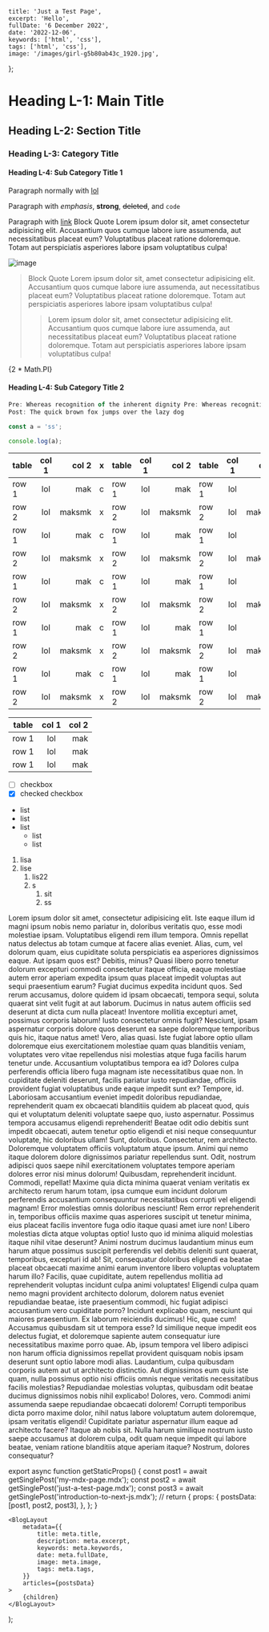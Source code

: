 
	title: 'Just a Test Page',
	excerpt: 'Hello',
	fullDate: '6 December 2022',
	date: '2022-12-06',
	keywords: ['html', 'css'],
	tags: ['html', 'css'],
	image: '/images/girl-g5b80ab43c_1920.jpg',
};

# Heading L-1: Main Title

## Heading L-2: Section Title

### Heading L-3: Category Title

#### Heading L-4: Sub Category Title 1

Paragraph normally with [lol](#heading-l-4%3A-sub-category-title-2)

Paragraph with _emphasis_, **strong**, ~~deleted~~, and `code`

Paragraph with [link](http://localhost:3000) Block Quote Lorem ipsum dolor sit, amet consectetur adipisicing elit.
Accusantium quos cumque labore iure assumenda, aut necessitatibus placeat eum? Voluptatibus placeat ratione doloremque.
Totam aut perspiciatis asperiores labore ipsam voluptatibus culpa!

![image](/images/ballerina-g835318b23_1920.jpg)

> Block Quote Lorem ipsum dolor sit, amet consectetur adipisicing elit. Accusantium quos cumque labore iure assumenda, aut necessitatibus placeat eum? Voluptatibus placeat ratione doloremque. Totam aut perspiciatis asperiores labore ipsam voluptatibus culpa!
>> Lorem ipsum dolor sit, amet consectetur adipisicing elit.
>> Accusantium quos cumque labore iure assumenda, aut necessitatibus placeat eum?
>> Voluptatibus placeat ratione doloremque.
> Totam aut perspiciatis asperiores labore ipsam voluptatibus culpa!

{2 * Math.PI}

#### Heading L-4: Sub Category Title 2

```js
Pre: Whereas recognition of the inherent dignity Pre: Whereas recognition of the inherent dignity
Post: The quick brown fox jumps over the lazy dog

const a = 'ss';

console.log(a);
```

| table | col 1 | col 2 | x | table | col 1 | col 2 | table | col 1 | col 2 | x | table | col 1 | col 2 |
| ----- | :---: | ----: | --- | ----- | :---: | ----: | ----- | :---: | ----: | --- | ----- | :---: | ----: |
| row 1 | lol | mak | c | row 1 | lol | mak | row 1 | lol | mak | c | row 1 | lol | mak |
| row 2 | lol | maksmk | x | row 2 | lol | maksmk | row 2 | lol | maksmk | x | row 2 | lol | maksmk |
| row 1 | lol | mak | c | row 1 | lol | mak | row 1 | lol | mak | c | row 1 | lol | mak |
| row 2 | lol | maksmk | x | row 2 | lol | maksmk | row 2 | lol | maksmk | x | row 2 | lol | maksmk |
| row 1 | lol | mak | c | row 1 | lol | mak | row 1 | lol | mak | c | row 1 | lol | mak |
| row 2 | lol | maksmk | x | row 2 | lol | maksmk | row 2 | lol | maksmk | x | row 2 | lol | maksmk |
| row 1 | lol | mak | c | row 1 | lol | mak | row 1 | lol | mak | c | row 1 | lol | mak |
| row 2 | lol | maksmk | x | row 2 | lol | maksmk | row 2 | lol | maksmk | x | row 2 | lol | maksmk |
| row 1 | lol | mak | c | row 1 | lol | mak | row 1 | lol | mak | c | row 1 | lol | mak |
| row 2 | lol | maksmk | x | row 2 | lol | maksmk | row 2 | lol | maksmk | x | row 2 | lol | maksmk |

| table | col 1 | col 2 |
| ----- | :---: | ----: |
| row 1 | lol | mak |
| row 1 | lol | mak |
| row 1 | lol | mak |

- [ ] checkbox
- [x] checked checkbox

* list
* list
* list
  * list
  * list

1. lisa
2. lise
   1. lis22
   2. s
      1. sit
	  2. ss

Lorem ipsum dolor sit amet, consectetur adipisicing elit. Iste eaque illum id magni ipsum nobis nemo pariatur in, doloribus veritatis quo, esse modi molestiae ipsam. Voluptatibus eligendi rem illum tempora.
Omnis repellat natus delectus ab totam cumque at facere alias eveniet. Alias, cum, vel dolorum quam, eius cupiditate soluta perspiciatis ea asperiores dignissimos eaque. Aut ipsam quos est? Debitis, minus?
Quasi libero porro tenetur dolorum excepturi commodi consectetur itaque officia, eaque molestiae autem error aperiam expedita ipsum quas placeat impedit voluptas aut sequi praesentium earum? Fugiat ducimus expedita incidunt quos.
Sed rerum accusamus, dolore quidem id ipsam obcaecati, tempora sequi, soluta quaerat sint velit fugit at aut laborum. Ducimus in natus autem officiis sed deserunt at dicta cum nulla placeat!
Inventore mollitia excepturi amet, possimus corporis laborum! Iusto consectetur omnis fugit? Nesciunt, ipsam aspernatur corporis dolore quos deserunt ea saepe doloremque temporibus quis hic, itaque natus amet! Vero, alias quasi.
Iste fugiat labore optio ullam doloremque eius exercitationem molestiae quam quas blanditiis veniam, voluptates vero vitae repellendus nisi molestias atque fuga facilis harum tenetur unde. Accusantium voluptatibus tempora ea id?
Dolores culpa perferendis officia libero fuga magnam iste necessitatibus quae non. In cupiditate deleniti deserunt, facilis pariatur iusto repudiandae, officiis provident fugiat voluptatibus unde eaque impedit sunt ex? Tempore, id.
Laboriosam accusantium eveniet impedit doloribus repudiandae, reprehenderit quam ex obcaecati blanditiis quidem ab placeat quod, quis qui et voluptatum deleniti voluptate saepe quo, iusto aspernatur. Possimus tempora accusamus eligendi reprehenderit!
Beatae odit odio debitis sunt impedit obcaecati, autem tenetur optio eligendi et nisi neque consequuntur voluptate, hic doloribus ullam! Sunt, doloribus. Consectetur, rem architecto. Doloremque voluptatem officiis voluptatum atque ipsum.
Animi qui nemo itaque dolorem dolore dignissimos pariatur repellendus sunt. Odit, nostrum adipisci quos saepe nihil exercitationem voluptates tempore aperiam dolores error nisi minus dolorum! Quibusdam, reprehenderit incidunt. Commodi, repellat!
Maxime quia dicta minima quaerat veniam veritatis ex architecto rerum harum totam, ipsa cumque eum incidunt dolorum perferendis accusantium consequuntur necessitatibus corrupti vel eligendi magnam! Error molestias omnis doloribus nesciunt!
Rem error reprehenderit in, temporibus officiis maxime quas asperiores suscipit ut tenetur minima, eius placeat facilis inventore fuga odio itaque quasi amet iure non! Libero molestias dicta atque voluptas optio!
Iusto quo id minima aliquid molestias itaque nihil vitae deserunt? Animi nostrum ducimus laudantium minus eum harum atque possimus suscipit perferendis vel debitis deleniti sunt quaerat, temporibus, excepturi id ab!
Sit, consequatur doloribus eligendi ea beatae placeat obcaecati maxime animi earum inventore libero voluptas voluptatem harum illo? Facilis, quae cupiditate, autem repellendus mollitia ad reprehenderit voluptas incidunt culpa animi voluptates!
Eligendi culpa quam nemo magni provident architecto dolorum, dolorem natus eveniet repudiandae beatae, iste praesentium commodi, hic fugiat adipisci accusantium vero cupiditate porro? Incidunt explicabo quam, nesciunt qui maiores praesentium.
Ex laborum reiciendis ducimus! Hic, quae cum! Accusamus quibusdam sit ut tempora esse? Id similique neque impedit eos delectus fugiat, et doloremque sapiente autem consequatur iure necessitatibus maxime porro quae.
Ab, ipsum tempora vel libero adipisci non harum officia dignissimos repellat provident quisquam nobis ipsam deserunt sunt optio labore modi alias. Laudantium, culpa quibusdam corporis autem aut ut architecto distinctio.
Aut dignissimos eum quis iste quam, nulla possimus optio nisi officiis omnis neque veritatis necessitatibus facilis molestias? Repudiandae molestias voluptas, quibusdam odit beatae ducimus dignissimos nobis nihil explicabo! Dolores, vero.
Commodi animi assumenda saepe repudiandae obcaecati dolorem! Corrupti temporibus dicta porro maxime dolor, nihil natus labore voluptatum autem doloremque, ipsam veritatis eligendi! Cupiditate pariatur aspernatur illum eaque ad architecto facere?
Itaque ab nobis sit. Nulla harum similique nostrum iusto saepe accusamus at dolorem culpa, odit quam neque impedit qui labore beatae, veniam ratione blanditiis atque aperiam itaque? Nostrum, dolores consequatur?

export async function getStaticProps() {
	const post1 = await getSinglePost('my-mdx-page.mdx');
	const post2 = await getSinglePost('just-a-test-page.mdx');
	const post3 = await getSinglePost('introduction-to-next-js.mdx');
	//
	return {
		props: {
			postsData: [post1, post2, post3],
		},
	};
}

	<BlogLayout
		metadata={{
			title: meta.title,
			description: meta.excerpt,
			keywords: meta.keywords,
			date: meta.fullDate,
			image: meta.image,
			tags: meta.tags,
		}}
		articles={postsData}
	>
		{children}
	</BlogLayout>
);